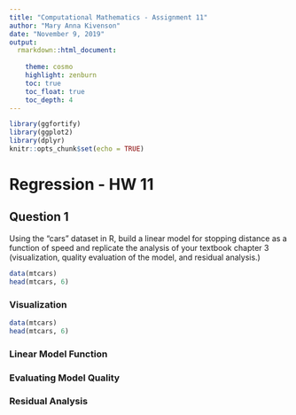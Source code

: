 ```yaml
---
title: "Computational Mathematics - Assignment 11"
author: "Mary Anna Kivenson"
date: "November 9, 2019"
output:
  rmarkdown::html_document:
    
    theme: cosmo 
    highlight: zenburn
    toc: true
    toc_float: true
    toc_depth: 4
---
```


```r
library(ggfortify)
library(ggplot2)
library(dplyr)
knitr::opts_chunk$set(echo = TRUE)
```


# Regression - HW 11

## Question 1 {.tabset}

Using the “cars” dataset in R, build a linear model for stopping distance as a function of speed and replicate the analysis of your textbook chapter 3 (visualization, quality evaluation of the model, and residual analysis.)

```r
data(mtcars)
head(mtcars, 6)
```

### Visualization

```r
data(mtcars)
head(mtcars, 6)
```

### Linear Model Function

### Evaluating Model Quality

### Residual Analysis